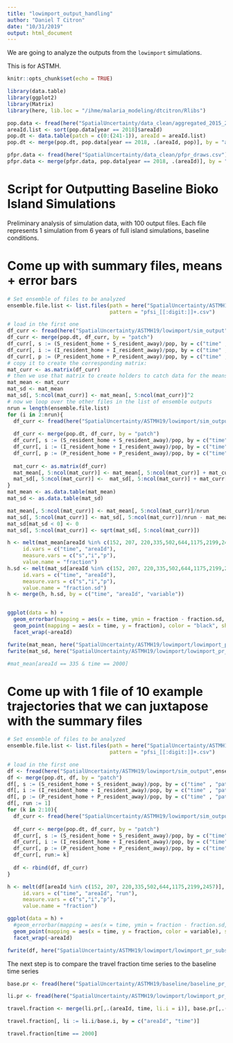 ```yaml
---
title: "lowimport_output_handling"
author: "Daniel T Citron"
date: "10/31/2019"
output: html_document
---
```


We are going to analyze the outputs from the `lowimport` simulations.

This is for ASTMH.

```r
knitr::opts_chunk$set(echo = TRUE)
```

```r
library(data.table)
library(ggplot2)
library(Matrix)
library(here, lib.loc = "/ihme/malaria_modeling/dtcitron/Rlibs")
```

```r
pop.data <- fread(here("SpatialUncertainty/data_clean/aggregated_2015_2018_travel_data.csv"))
areaId.list <- sort(pop.data[year == 2018]$areaId)
pop.dt <- data.table(patch = c(0:(241-1)), areaId = areaId.list)
pop.dt <- merge(pop.dt, pop.data[year == 2018, .(areaId, pop)], by = "areaId")
```


```r
pfpr.data <- fread(here("SpatialUncertainty/data_clean/pfpr_draws.csv"))
pfpr.data <- merge(pfpr.data, pop.data[year == 2018, .(areaId)], by = "areaId", all = FALSE)
```


# Script for Outputting Baseline Bioko Island Simulations

Preliminary analysis of simulation data, with 100 output files.  Each file represents 1 simulation from 6 years of full island simulations, baseline conditions.

# Come up with summary files, means + error bars
```r
# Set ensemble of files to be analyzed
ensemble.file.list <- list.files(path = here("SpatialUncertainty/ASTMH19/lowimport/sim_output"),
                                 pattern = "pfsi_[[:digit:]]+.csv")

# load in the first one
df_curr <- fread(here("SpatialUncertainty/ASTMH19/lowimport/sim_output",ensemble.file.list[1]))
df_curr <- merge(pop.dt, df_curr, by = "patch")
df_curr[, s := (S_resident_home + S_resident_away)/pop, by = c("time" , "patch" , "time")]
df_curr[, i := (I_resident_home + I_resident_away)/pop, by = c("time" , "patch" , "time")]
df_curr[, p := (P_resident_home + P_resident_away)/pop, by = c("time" , "patch" , "time")]
# copy it to create the corresponding matrix:
mat_curr <- as.matrix(df_curr)
# then we use that matrix to create holders to catch data for the means and standard deviations:
mat_mean <- mat_curr
mat_sd <- mat_mean
mat_sd[, 5:ncol(mat_curr)] <- mat_mean[, 5:ncol(mat_curr)]^2
# now we loop over the other files in the list of ensemble outputs
nrun = length(ensemble.file.list)
for (i in 2:nrun){
  df_curr <- fread(here("SpatialUncertainty/ASTMH19/lowimport/sim_output",ensemble.file.list[i]))
  
  df_curr <- merge(pop.dt, df_curr, by = "patch")
  df_curr[, s := (S_resident_home + S_resident_away)/pop, by = c("time" , "patch" , "time")]
  df_curr[, i := (I_resident_home + I_resident_away)/pop, by = c("time" , "patch" , "time")]
  df_curr[, p := (P_resident_home + P_resident_away)/pop, by = c("time" , "patch" , "time")]
  
  mat_curr <- as.matrix(df_curr)
  mat_mean[, 5:ncol(mat_curr)] <- mat_mean[, 5:ncol(mat_curr)] + mat_curr[, 5:ncol(mat_curr)]
  mat_sd[, 5:ncol(mat_curr)] <-  mat_sd[, 5:ncol(mat_curr)] + mat_curr[, 5:ncol(mat_curr)]^2
}
mat_mean <- as.data.table(mat_mean)
mat_sd <- as.data.table(mat_sd)

mat_mean[, 5:ncol(mat_curr)] <- mat_mean[, 5:ncol(mat_curr)]/nrun
mat_sd[, 5:ncol(mat_curr)] <- mat_sd[, 5:ncol(mat_curr)]/nrun - mat_mean[, 5:ncol(mat_curr)]^2
mat_sd[mat_sd < 0] <- 0
mat_sd[, 5:ncol(mat_curr)] <- sqrt(mat_sd[, 5:ncol(mat_curr)])

```

```r
h <- melt(mat_mean[areaId %in% c(152, 207, 220,335,502,644,1175,2199,2457)],
     id.vars = c("time", "areaId"), 
     measure.vars = c("s","i","p"),
     value.name = "fraction")
h.sd <- melt(mat_sd[areaId %in% c(152, 207, 220,335,502,644,1175,2199,2457)],
     id.vars = c("time", "areaId"), 
     measure.vars = c("s","i","p"),
     value.name = "fraction.sd")
h <- merge(h, h.sd, by = c("time", "areaId", "variable"))


ggplot(data = h) + 
  geom_errorbar(mapping = aes(x = time, ymin = fraction - fraction.sd, ymax = fraction + fraction.sd, color = variable), alpha = .2) + 
  geom_point(mapping = aes(x = time, y = fraction), color = "black", shape = 16, size = .1) + 
  facet_wrap(~areaId)
```


```r
fwrite(mat_mean, here("SpatialUncertainty/ASTMH19/lowimport/lowimport_pr_means.csv"))
fwrite(mat_sd, here("SpatialUncertainty/ASTMH19/lowimport/lowimport_pr_sds.csv"))

#mat_mean[areaId == 335 & time == 2000]

```


# Come up with 1 file of 10 example trajectories that we can juxtapose with the summary files


```r
# Set ensemble of files to be analyzed
ensemble.file.list <- list.files(path = here("SpatialUncertainty/ASTMH19/lowimport/sim_output"),
                                 pattern = "pfsi_[[:digit:]]+.csv")

# load in the first one
df <- fread(here("SpatialUncertainty/ASTMH19/lowimport/sim_output",ensemble.file.list[1]))
df <- merge(pop.dt, df, by = "patch")
df[, s := (S_resident_home + S_resident_away)/pop, by = c("time" , "patch" , "time")]
df[, i := (I_resident_home + I_resident_away)/pop, by = c("time" , "patch" , "time")]
df[, p := (P_resident_home + P_resident_away)/pop, by = c("time" , "patch" , "time")]
df[, run := 1]
for (k in 2:10){
  df_curr <- fread(here("SpatialUncertainty/ASTMH19/lowimport/sim_output",ensemble.file.list[k]))
  
  df_curr <- merge(pop.dt, df_curr, by = "patch")
  df_curr[, s := (S_resident_home + S_resident_away)/pop, by = c("time" , "patch" , "time")]
  df_curr[, i := (I_resident_home + I_resident_away)/pop, by = c("time" , "patch" , "time")]
  df_curr[, p := (P_resident_home + P_resident_away)/pop, by = c("time" , "patch" , "time")]
  df_curr[, run:= k]
  
  df <- rbind(df, df_curr)
}

```

```r
h <- melt(df[areaId %in% c(152, 207, 220,335,502,644,1175,2199,2457)],
     id.vars = c("time", "areaId", "run"), 
     measure.vars = c("s","i","p"),
     value.name = "fraction")

ggplot(data = h) + 
  #geom_errorbar(mapping = aes(x = time, ymin = fraction - fraction.sd, ymax = fraction + fraction.sd, color = variable), alpha = .2) + 
  geom_point(mapping = aes(x = time, y = fraction, color = variable), size = .01, shape = 16) + 
  facet_wrap(~areaId)
```



```r
fwrite(df, here("SpatialUncertainty/ASTMH19/lowimport/lowimport_pr_subsample.csv"))
```

The next step is to compare the travel fraction time series to the baseline time series

```r
base.pr <- fread(here("SpatialUncertainty/ASTMH19/baseline/baseline_pr_means.csv"))

li.pr <- fread(here("SpatialUncertainty/ASTMH19/lowimport/lowimport_pr_means.csv"))

travel.fraction <- merge(li.pr[,.(areaId, time, li.i = i)], base.pr[,.(areaId, time, base.i = i)], by = c("areaId", "time"))

travel.fraction[, li := li.i/base.i, by = c("areaId", "time")]

travel.fraction[time == 2000]
```

